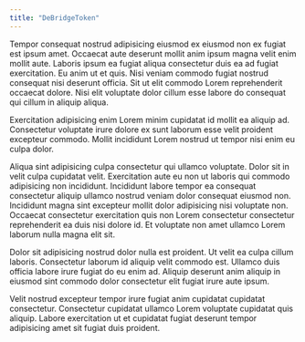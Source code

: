 ```yaml
---
title: "DeBridgeToken"
---
```


Tempor consequat nostrud adipisicing eiusmod ex eiusmod non ex fugiat est ipsum amet. Occaecat aute deserunt mollit anim ipsum magna velit enim mollit aute. Laboris ipsum ea fugiat aliqua consectetur duis ea ad fugiat exercitation. Eu anim ut et quis. Nisi veniam commodo fugiat nostrud consequat nisi deserunt officia. Sit ut elit commodo Lorem reprehenderit occaecat dolore. Nisi elit voluptate dolor cillum esse labore do consequat qui cillum in aliquip aliqua.

Exercitation adipisicing enim Lorem minim cupidatat id mollit ea aliquip ad. Consectetur voluptate irure dolore ex sunt laborum esse velit proident excepteur commodo. Mollit incididunt Lorem nostrud ut tempor nisi enim eu culpa dolor.

Aliqua sint adipisicing culpa consectetur qui ullamco voluptate. Dolor sit in velit culpa cupidatat velit. Exercitation aute eu non ut laboris qui commodo adipisicing non incididunt. Incididunt labore tempor ea consequat consectetur aliquip ullamco nostrud veniam dolor consequat eiusmod non. Incididunt magna sint excepteur mollit dolor adipisicing nisi voluptate non. Occaecat consectetur exercitation quis non Lorem consectetur consectetur reprehenderit ea duis nisi dolore id. Et voluptate non amet ullamco Lorem laborum nulla magna elit sit.

Dolor sit adipisicing nostrud dolor nulla est proident. Ut velit ea culpa cillum laboris. Consectetur laborum id aliquip velit commodo est. Ullamco duis officia labore irure fugiat do eu enim ad. Aliquip deserunt anim aliquip in eiusmod sint commodo dolor consectetur elit fugiat irure aute ipsum.

Velit nostrud excepteur tempor irure fugiat anim cupidatat cupidatat consectetur. Consectetur cupidatat ullamco Lorem voluptate cupidatat quis aliquip. Labore exercitation ut et cupidatat fugiat deserunt tempor adipisicing amet sit fugiat duis proident.